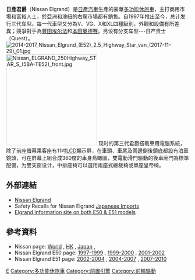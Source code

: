 {{Refimprove|time=2020-05-13T05:50:00+00:00}}
{{Infobox Automobile
 | image            = File:2004 Nissan Elgrand Highway Star 3.5.jpg
 | name             = Nissan Elgrand<br>日產君爵
 | aka              = 五十铃Fargo Filly/五十铃Filly（第一代车型）
 | manufacturer     = [[日產|日產]]
 | parent_company   = 
 | production       = 1997年至今
| class = [[多功能休旅車|多功能休旅車]]、[[豪華汽車|豪華汽車]]
| body_style = 5门[[廂型車|廂型車]]
 | layout           = [[前置引擎|前置引擎]]，後輪驅動
 | platform         = 日产D平台
| wheelbase      = 3,000 mm (118.1 in)
| length         = 4,915 mm (193.5 in)
| width          = 1,850 mm (72.8 in)
| height         = 1,815 mm (71.5 in) 
| weight         = 2,080 kg
| ftrack         = 
| rtrack         = 
| fuel_economy   = 
| fuel_capacity  = 
| related        = [[日產貴士|日產貴士]]
| similar        = [[丰田Alphard|丰田Alphard]]<br>[[本田Elysion|本田Elysion]]
| designer       = 
| engine           = 2.5升直列四缸引擎（代号QR25DE）<br>3.5升V6引擎（代号VQ35DE ）
| transmission     = 7速X-Tronic 无段自排（第三代车型）
}}

'''日產君爵'''（Nissan Elgrand）是[[日產汽車|日產汽車]]生產的豪華[[多功能休旅車|多功能休旅車]]，主打商用市場和富裕人士，於亞洲和澳紐的右駕市場都有銷售。自1997年推出至今，总计发行三代车型。每一代車型又分為V、VG、X和XL四種級別，外觀和設備有所差異；競爭對手為[[豐田Alphard|豐田埃尔法]]和[[本田Odyssey|本田奥德赛]]。另设有分支车型---日产贵士（Quest）。
[[File:2014-2017_Nissan_Elgrand_(E52)_2.5_Highway_Star_van_(2017-11-29)_01.jpg|thumb]]
[[File:Nissan_ELGRAND_250Highway_STAR_S_(5BA-TE52)_front.jpg|250px]] 
现时的第三代君爵搭載車用電腦系統，除了前座螢幕乘客座有11吋[[LCD|LCD]]顯示屏，在車頭、車尾及兩邊倒後鏡底都設有泊車鏡頭，可在屏幕上組合成360度的車身鳥瞰圖，雙電動滑門驅動的後車廂門為標準配備，为雙天窗设计，中排座椅可以選用兩座式總裁椅或單座皇帝椅。

==外部連結==
{{commons category|Nissan Elgrand}}
*[http://www.nissan.com.hk/en/web/models/ELGRAND/home/hpage.htm Nissan Elgrand] {{Wayback|url=http://www.nissan.com.hk/en/web/models/ELGRAND/home/hpage.htm |date=20161124141449 }}
*Safety Recalls for Nissan Elgrand [https://web.archive.org/web/20100522060259/http://dogandlemon.com/site/japanese-vehicle-recalls/?make=NISSAN&model=ELGRAND Japanese Imports]
*[https://web.archive.org/web/20120107031440/http://elgrand.ning.com/ Elgrand information site on both E50 & E51 models]

== 參考資料 ==
{{commons category|Nissan Elgrand}}
*Nissan page: [http://www.nissan-global.com/EN/NISSAN/ELGRAND/ World] {{Wayback|url=http://www.nissan-global.com/EN/NISSAN/ELGRAND/ |date=20170608060820 }}, [http://www.nissan.com.hk/en/web/models/ELGRAND/home/hpage.htm HK] {{Wayback|url=http://www.nissan.com.hk/en/web/models/ELGRAND/home/hpage.htm |date=20161124141449 }}, [http://www.nissan.co.jp/ELGRAND/ Japan] {{Wayback|url=http://www.nissan.co.jp/ELGRAND/ |date=20161220110948 }},
*Nissan Elgrand E50 page: [http://history.nissan.co.jp/ELGRAND/index2.html 1997-1999] {{Wayback|url=http://history.nissan.co.jp/ELGRAND/index2.html |date=20200207122052 }}, [http://history.nissan.co.jp/ELGRAND/E50/9908/index.html 1999-2000] {{Wayback|url=http://history.nissan.co.jp/ELGRAND/E50/9908/index.html |date=20200207145717 }}, [http://history.nissan.co.jp/ELGRAND/E50/0105/index.html 2001-2002] {{Wayback|url=http://history.nissan.co.jp/ELGRAND/E50/0105/index.html |date=20200207150122 }}
*Nissan Elgrand E51 page: [http://history.nissan.co.jp/ELGRAND/E51/0205/index.html 2002-2004] {{Wayback|url=http://history.nissan.co.jp/ELGRAND/E51/0205/index.html |date=20200223030027 }}, [http://history.nissan.co.jp/ELGRAND/E51/0612/CONCEPT/main1.html 2004-2007] {{Wayback|url=http://history.nissan.co.jp/ELGRAND/E51/0612/CONCEPT/main1.html |date=20200220020955 }}, [http://history.nissan.co.jp/ELGRAND/E51/0710/index.html 2007-2010] {{Wayback|url=http://history.nissan.co.jp/ELGRAND/E51/0710/index.html |date=20200220021005 }}
{{Reflist}}

[[Category:日產車款|E]]
[[Category:多功能休旅車|Category:多功能休旅車]]
[[Category:前置引擎|Category:前置引擎]]
[[Category:前輪驅動|Category:前輪驅動]]